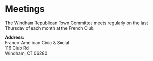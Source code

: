 
<SEO title="Meetings" />

# Meetings

The Windham Republican Town Committee meets regularly on the last Thursday of each month at the [French Club](https://goo.gl/maps/aFMRLhXvVAPtKZ6t8).

**Address:**<br/>
Franco-American Civic & Social<br/>
116 Club Rd<br/>
Windham, CT 06280
